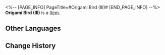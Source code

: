 <%-- [PAGE_INFO]
PageTitle=#Origami Bird (III)#
[END_PAGE_INFO] --%>
{{Item Infobox
|id          = 252444
|image       = Item Origami Bird (III).png{{subst:void|<!--$UPLOAD:<<SpriteOutput/Quest/PlanetFes/SwapCardPic/SwapCardPiece/4003_3.png>-<Item Origami Bird (III).png>-<Item Icons>>-->}}
|type        = 
|invCategory = 
|rarity      = 5
|effect      = 
|description = Complete a Memory Card set to gain buffs.
}}
{{Description|The trailblazing memories deep in your mind will provide inspiration to the game once you recall it in full.}}
'''Origami Bird (III)''' is a [[Item]].

==Other Languages==
{{Other Languages
|en   = Origami Bird (III)
|zhs  = 折纸小鸟-Ⅲ
|zht  = 摺紙小鳥-Ⅲ
|ja   = 折り紙の小鳥-III
|ko   = 종이새-Ⅲ
|es   = Pajarito de papel&nbsp;III
|fr   = Oiseau en origami (III)
|ru   = Птица-оригами III
|th   = นกกระดาษ III
|vi   = Chim Giấy-III
|de   = Origamivogel (III)
|id   = Burung Origami III
|pt   = Pássaro de Origami (III)
}}

==Change History==
{{Change History|3.2}}